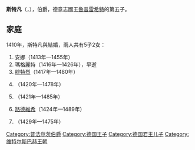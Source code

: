 {{Multiple issues|
{{Expand language|1=en|time=2021-01-07T06:28:39+00:00}}
{{Unreferenced|time=2021-01-07T06:28:39+00:00}}
}}
{{Infobox noble
| name        = 斯特凡
| title       = 普法爾茨-錫門-茨魏布呂肯伯爵
| image       = Stefan von Pfalz-Simmern-Zweibrücken.jpg
| birth_date  = {{birth date|1385|6|23|df=y}}
| death_date  = {{death date and age|1459|2|14|1385|6|23|df=yes}}
| death_place = [[洪斯吕克山区锡门|錫門]]
| noble family= [[維特爾斯巴赫王朝|維特爾斯巴赫王朝]]
| father      = [[鲁普雷希特_(德意志国王)|德意志國王魯普雷希特]]
| mother      = [[紐倫堡的伊莉莎白|紐倫堡的伊莉莎白]]
}}
'''斯特凡'''（{{lang-de|'''Stefan''' von Pfalz-Simmern-Zweibrücken}}，{{bd|1385年|6月23日|1459年|2月14日}}），{{le|普法爾茨-錫門-茨魏布呂肯|Palatinate-Simmern and Zweibrücken}}伯爵，德意志國王[[鲁普雷希特_(德意志国王)|魯普雷希特]]的第五子。

== 家庭 ==
1410年，斯特凡與{{le|費爾登茨的安娜|Anna of Veldenz, Countess Palatine of Simmern-Zweibrücken}}結婚，兩人共有5子2女：
# 安娜（1413年—1455年）
# 瑪格麗特（1416年—1426年），早逝
# [[腓特烈一世_(普法爾茨-錫門)|腓特烈]]（1417年—1480年）
# {{le|普法爾茨-錫門的魯普雷希特 (1420-1478)|Rupert of Palatinate-Simmern (1420-1478)|魯普雷希特}}（1420年—1478年）
# {{link-de|普法爾茨-錫門的斯特凡|Stephan von Pfalz-Simmern|斯特凡}}（1421年—1485年）
# [[路德維希一世_(普法爾茨-茨魏布呂肯)|路德維希]]（1424年—1489年）
# {{le|普法爾茨-錫門的約翰|John of Palatinate-Simmern, Archbishop of Magdeburg|約翰}}（1429年—1475年）

[[Category:普法尔茨伯爵|Category:普法尔茨伯爵]]
[[Category:德国王子|Category:德国王子]]
[[Category:德国君主儿子|Category:德国君主儿子]]
[[Category:维特尔斯巴赫王朝|Category:维特尔斯巴赫王朝]]